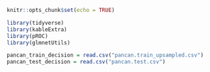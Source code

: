 ```r
knitr::opts_chunk$set(echo = TRUE)
```

```r
library(tidyverse)
library(kableExtra)
library(pROC)
library(glmnetUtils)
```

```r
pancan_train_decision = read.csv("pancan.train_upsampled.csv")
pancan_test_decision = read.csv("pancan.test.csv")
```
